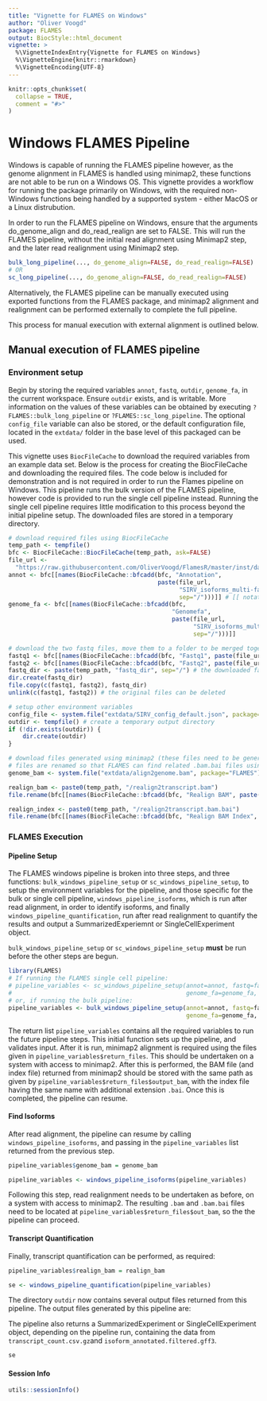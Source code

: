 ```yaml
---
title: "Vignette for FLAMES on Windows"
author: "Oliver Voogd"
package: FLAMES                
output: BiocStyle::html_document
vignette: >
  %\VignetteIndexEntry{Vignette for FLAMES on Windows}
  %\VignetteEngine{knitr::rmarkdown}
  %\VignetteEncoding{UTF-8}
---
```


```r
knitr::opts_chunk$set(
  collapse = TRUE,
  comment = "#>"
)
```

# Windows FLAMES Pipeline
Windows is capable of running the FLAMES pipeline however, as the genome alignment in FLAMES is handled using minimap2, these functions are not able to be run on a Windows OS. This vignette provides a workflow for running the package primarily on Windows, with the required non-Windows functions being handled by a supported system - either MacOS or a Linux distrubution.

In order to run the FLAMES pipeline on Windows, ensure that the arguments do_genome_align and do_read_realign are set to FALSE. This will run the FLAMES pipeline, without the initial read alignment using Minimap2 step, and the later read realignment using Minimap2 step.
```r
bulk_long_pipeline(..., do_genome_align=FALSE, do_read_realign=FALSE)
# OR
sc_long_pipeline(..., do_genome_align=FALSE, do_read_realign=FALSE)
```

Alternatively, the FLAMES pipeline can be manually executed using exported functions from the FLAMES package, and minimap2 alignment and realignment can be performed externally to complete the full pipeline.

This process for manual execution with external alignment is outlined below.

## Manual execution of FLAMES pipeline


### Environment setup
Begin by storing the required variables `annot`, `fastq`, `outdir`, `genome_fa`, in the current workspace. Ensure `outdir` exists, and is writable. More information on the values of these variables can be obtained by executing `?FLAMES::bulk_long_pipeline` or `?FLAMES::sc_long_pipeline`. The optional `config_file` variable can also be stored, or the default configuration file, located in the `extdata/` folder in the base level of this packaged can be used.

This vignette uses `BiocFileCache` to download the required variables from an example data set.
Below is the process for creating the BiocFileCache and downloading the required files. The code below is included for demonstration and is not required in order to run the Flames pipeline on Windows. This pipeline runs the bulk version of the FLAMES pipeline, however code is provided to run the single cell pipeline instead. Running the single cell pipeline
requires little modification to this process beyond the initial pipeline setup.
The downloaded files are stored in a temporary directory.
```r
# download required files using BiocFileCache
temp_path <- tempfile()
bfc <- BiocFileCache::BiocFileCache(temp_path, ask=FALSE)
file_url <- 
  "https://raw.githubusercontent.com/OliverVoogd/FlamesR/master/inst/data"
annot <- bfc[[names(BiocFileCache::bfcadd(bfc, "Annotation", 
                                          paste(file_url, 
                                                "SIRV_isoforms_multi-fasta-annotation_C_170612a.gtf", 
                                                sep="/")))]] # [[ notation is used to get the local file path of the downloaded file
genome_fa <- bfc[[names(BiocFileCache::bfcadd(bfc, 
                                              "Genomefa", 
                                              paste(file_url, 
                                                    "SIRV_isoforms_multi-fasta_170612a.fasta", 
                                                    sep="/")))]]

# download the two fastq files, move them to a folder to be merged together
fastq1 <- bfc[[names(BiocFileCache::bfcadd(bfc, "Fastq1", paste(file_url, "fastq/sample1.fastq.gz", sep="/")))]]
fastq2 <- bfc[[names(BiocFileCache::bfcadd(bfc, "Fastq2", paste(file_url, "fastq/sample2.fastq.gz", sep="/")))]]
fastq_dir <- paste(temp_path, "fastq_dir", sep="/") # the downloaded fastq files need to be in a directory to be merged together
dir.create(fastq_dir)
file.copy(c(fastq1, fastq2), fastq_dir)
unlink(c(fastq1, fastq2)) # the original files can be deleted

# setup other environment variables
config_file <- system.file("extdata/SIRV_config_default.json", package="FLAMES") # the configuration file is included with the FLAMES package
outdir <- tempfile() # create a temporary output directory
if (!dir.exists(outdir)) {
    dir.create(outdir)
}
```

```r
# download files generated using minimap2 (these files need to be generated by the user on a system with access to Minimap2. More information is in the section [Genome Alignment](#genome-alignment-using-minimap2))
# files are renamed so that FLAMES can find related .bam.bai files using the same file name. BiocFileCache automatically gives the files a random prefix which affects this.
genome_bam <- system.file("extdata/align2genome.bam", package="FLAMES")

realign_bam <- paste0(temp_path, "/realign2transcript.bam")
file.rename(bfc[[names(BiocFileCache::bfcadd(bfc, "Realign BAM", paste(file_url, "realign2transcript.bam", sep="/")))]], realign_bam)

realign_index <- paste0(temp_path, "/realign2transcript.bam.bai")
file.rename(bfc[[names(BiocFileCache::bfcadd(bfc, "Realign BAM Index", paste(file_url, "realign2transcript.bam.bai", sep="/")))]], realign_index)
```



### FLAMES Execution


#### Pipeline Setup
The FLAMES windows pipeline is broken into three steps, and three functions: `bulk_windows_pipeline_setup` or `sc_windows_pipeline_setup`, to setup
the environment variables for the pipeline, and those specific for the bulk or single cell pipeline, `windows_pipeline_isoforms`, which
is run after read alignment, in order to identify isoforms, and finally `windows_pipeline_quantification`, run after read realignment
to quantify the results and output a SummarizedExperiemnt or SingleCellExperiment object.

`bulk_windows_pipeline_setup` or `sc_windows_pipeline_setup` **must** be run before the other steps are begun.
```r
library(FLAMES)
# If running the FLAMES single cell pipeline:
# pipeline_variables <- sc_windows_pipeline_setup(annot=annot, fastq=fastq_dir, outdir=outdir,
#                                                 genome_fa=genome_fa, config_file=config_file)
# or, if running the bulk pipeline:
pipeline_variables <- bulk_windows_pipeline_setup(annot=annot, fastq=fastq_dir, outdir=outdir, 
                                                  genome_fa=genome_fa, config_file=config_file)

```
The return list `pipeline_variables` contains all the required variables to run the future pipeline steps.
This initial function sets up the pipeline, and validates input. After it is run, minimap2 alignment is required using 
the files given in `pipeline_variables$return_files`. This should be undertaken on a system with access to minimap2.
After this is performed, the BAM file (and index file) returned from minimap2 should be stored with the same path
as given by `pipeline_variables$return_files$output_bam`, with the index file having the same name with additional extension `.bai`.
Once this is completed, the pipeline can resume.

#### Find Isoforms
After read alignment, the pipeline can resume by calling `windows_pipeline_isoforms`, and passing in the `pipeline_variables` list
returned from the previous step.
```r
pipeline_variables$genome_bam = genome_bam
```
```r
pipeline_variables <- windows_pipeline_isoforms(pipeline_variables)
```
Following this step, read realignment needs to be undertaken as before, on a system with access to minimap2. The resulting `.bam` and `.bam.bai` files
need to be located at `pipeline_variables$return_files$out_bam`, so the the pipeline can proceed.


#### Transcript Quantification
Finally, transcript quantification can be performed, as required:
```r
pipeline_variables$realign_bam = realign_bam
```
```r
se <- windows_pipeline_quantification(pipeline_variables)
```
The directory `outdir` now contains several output files returned from this pipeline. The output files generated by this pipeline are:

\itemize{
  \item{transcript_count.csv.gz}{ - a transcript count matrix (also contained in the SummarizedExperiment)}
  \item{isoform_annotated.filtered.gff3}{ - isoforms in gff3 format (also contained in the SummarizedExperiment)}
  \item{transcript_assembly.fa}{ - transcript sequence from the isoforms}
  \item{align2genome.bam}{ - sorted BAM file with reads aligned to genome}
  \item{realign2transcript.bam}{ - sorted realigned BAM file using the transcript_assembly.fa as reference}
  \item{tss_tes.bedgraph}{ - TSS TES enrichment for all reads (for QC)}
 }

The pipeline also returns a SummarizedExperiment  or SingleCellExperiment object, depending on the pipeline run, containing the data from `transcript_count.csv.gz`and `isoform_annotated.filtered.gff3`.
```r
se
```

#### Session Info
```r
utils::sessionInfo()
```
